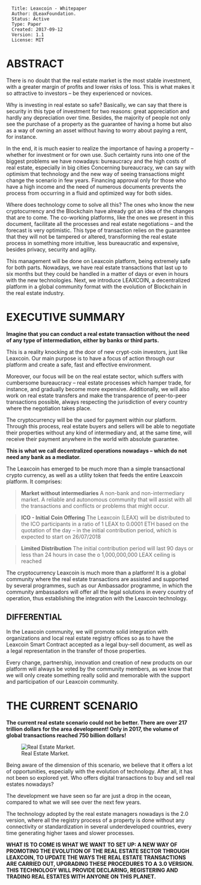 <pre> 
  Title: Leaxcoin - Whitepaper
  Author: @LeaxFoundation.  
  Status: Active
  Type: Paper
  Created: 2017-09-12
  Version: 1.1
  License: MIT  
</pre>

=ABSTRACT=
There is no doubt that the real estate market is the most stable investment, with a greater margin
of profits and lower risks of loss. This is what makes it so attractive to investors – be they
experienced or novices.

Why is investing in real estate so safe? Basically, we can say that there is security in this type of
investment for two reasons: great appreciation and hardly any depreciation over time.
Besides, the majority of people not only see the purchase of a property as the guarantee of having
a home but also as a way of owning an asset without having to worry about paying a rent, for
instance.

In the end, it is much easier to realize the importance of having a property – whether for
investment or for own use. Such certainty runs into one of the biggest problems we have
nowadays: bureaucracy and the high costs of real estate, especially in big cities
Concerning bureaucracy, we can say with optimism that technology and the new way of seeing
transactions might change the scenario in few years. Financing approval only for those who have a
high income and the need of numerous documents prevents the process from occurring in a fluid
and optimized way for both sides.

Where does technology come to solve all this? The ones who know the new cryptocurrency and
the Blockchain have already got an idea of the changes that are to come. The co-working
platforms, like the ones we present in this document, facilitate all the processes and real estate
negotiations – and the forecast is very optimistic.
This type of transaction relies on the guarantee that they will not be tampered or altered,
transforming the real estate process in something more intuitive, less bureaucratic and expensive,
besides privacy, security and agility.

This management will be done on Leaxcoin platform, being extremely safe for both parts.
Nowadays, we have real estate transactions that last up to six months but they could be handled
in a matter of days or even in hours with the new technologies.
Next, we introduce LEAXCOIN, a decentralized platform in a global community format with the
evolution of Blockchain in the real estate industry.

=EXECUTIVE SUMMARY=

'''Imagine that you can conduct a real estate transaction without the need of any type of
intermediation, either by banks or third parts.'''

This is a reality knocking at the door of new crypt-coin investors, just like Leaxcoin. Our main
purpose is to have a focus of action through our platform and create a safe, fast and effective
environment.

Moreover, our focus will be on the real estate sector, which suffers with cumbersome bureaucracy
– real estate processes which hamper trade, for instance, and gradually become more expensive.
Additionally, we will also work on real estate transfers and make the transparence of peer-to-peer
transactions possible, always respecting the jurisdiction of every country where the negotiation
takes place.

The cryptocurrency will be the used for payment within our platform. Through this process, real
estate buyers and sellers will be able to negotiate their properties without any kind of
intermediary and, at the same time, will receive their payment anywhere in the world with
absolute guarantee.

'''This is what we call decentralized operations nowadays – which do not need any bank as a
mediator.'''

The Leaxcoin has emerged to be much more than a simple transactional crypto currency, as well
as a utility token that feeds the entire Leaxcoin platform. It comprises:

<blockquote>  
'''Market without intermediaries'''
A non-bank and non-intermediary market. A reliable and autonomous community that will
assist with all the transactions and conflicts or problems that might occur. 
</blockquote>

<blockquote>  
'''ICO - Initial Coin Offering'''
The Leaxcoin (LEAX) will be distributed to the ICO participants in a ratio of 1 LEAX to
0.0001 ETH based on the quotation of the day – in the initial contribution period, which is
expected to start on 26/07/2018
</blockquote>

<blockquote>  
'''Limited Distribution'''
The initial contribution period will last 90 days or less than 24 hours in case the o
1,000,000,000 LEAX ceiling is reached
</blockquote>

The cryptocurrency Leaxcoin is much more than a platform! It is a global community where the
real estate transactions are assisted and supported by several programmes, such as our
Ambassador programme, in which the community ambassadors will offer all the legal solutions in
every country of operation, thus establishing the integration with the Leaxcoin technology.

==DIFFERENTIAL==

In the Leaxcoin community, we will promote solid integration with organizations and local real
estate registry offices so as to have the Leaxcoin Smart Contract accepted as a legal buy-sell
document, as well as a legal representation in the transfer of those properties.

Every change, partnership, innovation and creation of new products on our platform will always
be voted by the community members, as we know that we will only create something really solid
and memorable with the support and participation of our Leaxcoin community.

=THE CURRENT SCENARIO=

'''The current real estate scenario could not be better. There are over 217 trillion dollars for
the area development! Only in 2017, the volume of global transactions reached 750 billion
dollars!'''

[[File:/images/market.png|Real Estate Market.]]

Being aware of the dimension of this scenario, we believe that it offers a lot of opportunities,
especially with the evolution of technology. After all, it has not been so explored yet. Who offers
digital transactions to buy and sell real estates nowadays?

The development we have seen so far are just a drop in the ocean, compared to what we will see
over the next few years.

The technology adopted by the real estate managers nowadays is the 2.0 version, where all the
registry process of a property is done without any connectivity or standardization in several
underdeveloped countries, every time generating higher taxes and slower processes.

'''WHAT IS TO COME IS WHAT WE WANT TO SET UP: A NEW WAY OF PROMOTING THE
EVOLUTION OF THE REAL ESTATE SECTOR THROUGH LEAXCOIN, TO UPDATE THE WAYS THE
REAL ESTATE TRANSACTIONS ARE CARRIED OUT, UPGRADING THESE PROCEDURES TO A 3.0
VERSION. THIS TECHNOLOGY WILL PROVIDE DECLARING, REGISTERING AND TRADING REAL
ESTATES WITH ANYONE ON THIS PLANET.'''








